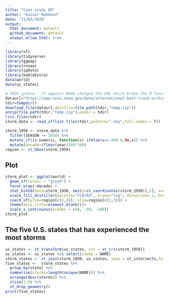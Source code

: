 ```yaml
---
title: "Case study 09"
author: "Kaiser Mahmood"
date: "11/03/2020"
output:
  html_document: default
  github_document: default
  always_allow_html: true
---
```


```r
library(sf)
library(tidyverse)
library(ggmap)
library(rnoaa)
library(spData)
library(kableExtra)
data(world)
data(us_states)
```


```r
# 2020 update - it appears NOAA changed the URL which broke the R function.  Use the following instead of storm_shp().
dataurl="https://www.ncei.noaa.gov/data/international-best-track-archive-for-climate-stewardship-ibtracs/v04r00/access/shapefile/IBTrACS.NA.list.v04r00.points.zip"
tdir=tempdir()
download.file(dataurl,destfile=file.path(tdir,"temp.zip"))
unzip(file.path(tdir,"temp.zip"),exdir = tdir)
list.files(tdir)  
storm_data <- read_sf(list.files(tdir,pattern=".shp",full.names = T))

storm_1950 <- storm_data %>%
  filter(SEASON >= 1950) %>%
  mutate_if(is.numeric, function(x) ifelse(x==-999.0,NA,x)) %>%
  mutate(decade=(floor(year/10)*10))
region <- st_bbox(storm_1950)
```

## Plot

```r
storm_plot <- ggplot(world) +
  geom_sf(colour = "grey4") +
  facet_wrap(~decade) +
  stat_bin2d(data=storm_1950, aes(y=st_coordinates(storm_1950)[,2], x=st_coordinates(storm_1950)[,1]),bins=100) +
  scale_fill_distiller(palette="YlOrRd", trans="log", direction=-1, breaks = c(1,10,100,1000)) +
  coord_sf(ylim=region[c(2,4)], xlim=region[c(1,3)]) +
  theme(axis.title=element_blank())+
  scale_x_continuous(breaks = c(0, -50, -100))
storm_plot
```

## The five U.S. states that has experienced the most storms

```r
us_states <- st_transform(us_states, crs = st_crs(storm_1950))
us_states <- us_states %>% select(state = NAME)
storm_states <- st_join(storm_1950, us_states, join = st_intersects,left = F)
five_states <-  storm_states %>%
  group_by(state) %>%
  summarize(storms=length(unique(NAME))) %>%
  arrange(desc(storms)) %>%
  slice(1:5) %>%
  st_drop_geometry()
print(five_states)
```